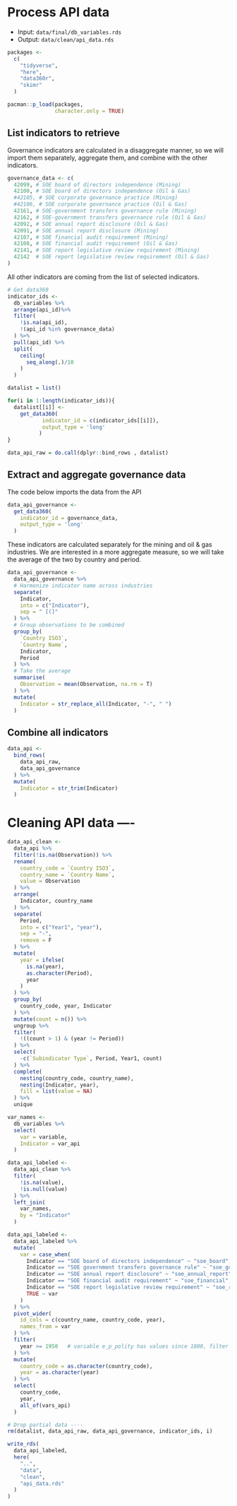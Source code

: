 # Process API data

- Input: `data/final/db_variables.rds`
- Output: `data/clean/api_data.rds`
 
 
```r
packages <- 
  c(
    "tidyverse",
    "here",
    "data360r",
    "skimr"
  )

pacman::p_load(packages,
               character.only = TRUE)
```

## List indicators to retrieve

Governance indicators are calculated in a disaggregate manner, so we will import them separately, aggregate them, and combine with the other indicators.

```r
governance_data <- c(
  42099, # SOE board of directors independence (Mining)
  42100, # SOE board of directors independence (Oil & Gas)
  #42105, # SOE corporate governance practice (Mining)
  #42106, # SOE corporate governance practice (Oil & Gas)
  42161, # SOE-government transfers governance rule (Mining)
  42162, # SOE-government transfers governance rule (Oil & Gas)
  42092, # SOE annual report disclosure (Oil & Gas)
  42091, # SOE annual report disclosure (Mining)
  42107, # SOE financial audit requirement (Mining)
  42108, # SOE financial audit requirement (Oil & Gas)
  42141, # SOE report legislative review requirement (Mining)
  42142  # SOE report legislative review requirement (Oil & Gas)
)
```

All other indicators are coming from the list of selected indicators.

```r


# Get data360
indicator_ids <-
  db_variables %>%
  arrange(api_id)%>%
  filter(
    !is.na(api_id),
    !(api_id %in% governance_data)
  ) %>%
  pull(api_id) %>%
  split(
    ceiling(
      seq_along(.)/10
    )
  )
```

```r

datalist = list()

for(i in 1:length(indicator_ids)){
  datalist[[i]] <- 
    get_data360(
           indicator_id = c(indicator_ids[[i]]),
           output_type = 'long'
          )
}

data_api_raw = do.call(dplyr::bind_rows , datalist)
```


## Extract and aggregate governance data

The code below imports the data from the API

```r
data_api_governance <- 
  get_data360(
    indicator_id = governance_data,
    output_type = 'long'
  )
```

These indicators are calculated separately for the mining and oil & gas industries. We are interested in a more aggregate measure, so we will take the average of the two by country and period.

```r
data_api_governance <- 
  data_api_governance %>%
  # Harmonize indicator name across industries
  separate(
    Indicator,
    into = c("Indicator"),
    sep = " [(]"
  ) %>%
  # Group observations to be combined
  group_by(
    `Country ISO3`,
    `Country Name`,
    Indicator,
    Period
  ) %>%
  # Take the average
  summarise(
    Observation = mean(Observation, na.rm = T)
  ) %>%
  mutate(
    Indicator = str_replace_all(Indicator, "-", " ")
  )
```

## Combine all indicators

```r
data_api <-
  bind_rows(
    data_api_raw,
    data_api_governance
  ) %>%
  mutate(
    Indicator = str_trim(Indicator)
  )
```

# Cleaning API data ----
```r
data_api_clean <- 
  data_api %>%
  filter(!is.na(Observation)) %>%
  rename(
    country_code = `Country ISO3`,
    country_name = `Country Name`,
    value = Observation
  ) %>%
  arrange(
    Indicator, country_name
  ) %>%
  separate(
    Period,
    into = c("Year1", "year"),
    sep = "-", 
    remove = F
  ) %>%
  mutate(
    year = ifelse(
      is.na(year),
      as.character(Period),
      year
    )
  ) %>%
  group_by(
    country_code, year, Indicator
  ) %>%
  mutate(count = n()) %>%
  ungroup %>%
  filter(
    !((count > 1) & (year != Period))
  ) %>%
  select(
    -c(`Subindicator Type`, Period, Year1, count)
  ) %>%
  complete(
    nesting(country_code, country_name),
    nesting(Indicator, year),
    fill = list(value = NA)
  ) %>%
  unique

var_names <-
  db_variables %>%
  select(
    var = variable,
    Indicator = var_api
  )

data_api_labeled <-
  data_api_clean %>%
  filter(
    !is.na(value),
    !is.null(value)
  ) %>% 
  left_join(
    var_names,
    by = "Indicator"
  ) 

data_api_labeled <-
  data_api_labeled %>%
  mutate(
    var = case_when(
      Indicator == "SOE board of directors independence" ~ "soe_board",
      Indicator == "SOE government transfers governance rule" ~ "soe_government",
      Indicator == "SOE annual report disclosure" ~ "soe_annual_report",
      Indicator == "SOE financial audit requirement" ~ "soe_financial",
      Indicator == "SOE report legislative review requirement" ~ "soe_report_legislative",
      TRUE ~ var
    )
  ) %>%
  pivot_wider(
    id_cols = c(country_name, country_code, year),
    names_from = var
  ) %>%
  filter(
    year >= 1950   # variable e_p_polity has values since 1800, filter to reduce # of rows
  ) %>%
  mutate(
    country_code = as.character(country_code),
    year = as.character(year)
  ) %>%
  select(
    country_code,
    year,
    all_of(vars_api)
  )

# Drop partial data ----
rm(datalist, data_api_raw, data_api_governance, indicator_ids, i)

write_rds(
  data_api_labeled,
  here(
    "..",
    "data",
    "clean",
    "api_data.rds"
  )
)

```
